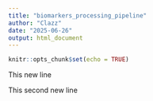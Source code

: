 ```yaml
---
title: "biomarkers_processing_pipeline"
author: "Clazz"
date: "2025-06-26"
output: html_document
---
```


```r
knitr::opts_chunk$set(echo = TRUE)
```

This new line

This second new line